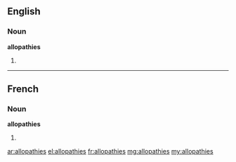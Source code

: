 ==English==

===Noun===
'''allopathies'''

# {{plural of|allopathy}}

----

==French==

===Noun===
'''allopathies''' {{f}}

# {{plural of|allopathie|lang=fr}}

[[ar:allopathies]]
[[el:allopathies]]
[[fr:allopathies]]
[[mg:allopathies]]
[[my:allopathies]]